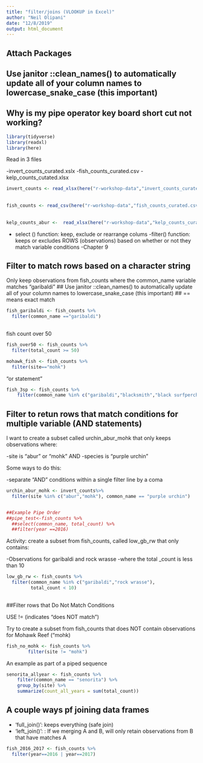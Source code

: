 ```yaml
---
title: "filter/joins (VLOOKUP in Excel)"
author: "Neil Olipani"
date: "12/8/2019"
output: html_document
---
```


## Attach Packages 
## Use janitor ::clean_names() to automatically update all of your column names to lowercase_snake_case (this important)
## Why is my pipe operator key board short cut not working? 

```r
library(tidyverse)
library(readxl)
library(here)
```

Read in 3 files 

-invert_counts_curated.xslx
-fish_counts_curated.csv
-kelp_counts_cutated.xlsx

```r
invert_counts <- read_xlsx(here("r-workshop-data","invert_counts_curated.xlsx"))
  
  
fish_counts <- read_csv(here("r-workshop-data","fish_counts_curated.csv"))
  
  
kelp_counts_abur <-  read_xlsx(here("r-workshop-data","kelp_counts_curated.xlsx"))
```

- select () function: keep, exclude or rearrange colums 
-filter() function: keeps or excludes ROWS (observations) based on whether or not they match variable conditions
-Chapter 9 


## Filter to match rows based on a character string 

Only keep observations from fish_counts where the common_name variable matches "garibaldi"
## Use janitor ::clean_names() to automatically update all of your column names to lowercase_snake_case (this important)
## == means exact match 
```r
fish_garibaldi <- fish_counts %>%
  filter(common_name =="garibaldi")
                
```

fish count over 50
```r
fish_over50 <- fish_counts %>%
  filter(total_count >= 50)
```


```r
mohawk_fish <- fish_counts %>%
  filter(site=="mohk")
```


"or statement"
```r
fish_3sp <- fish_counts %>%
    filter(common_name %in% c("garibaldi","blacksmith","black surfperch"))
```

## Filter to retun rows that match conditions for multiple variable (AND statements)

I want to create a subset called urchin_abur_mohk that only keeps observations where:

-site is "abur" or "mohk" AND 
-species is "purple urchin"


Some ways to do this:

-separate "AND" conditions within a single filter line by a coma


```r
urchin_abur_mohk <- invert_counts%>%
  filter(site %in% c("abur","mohk"), common_name == "purple urchin")


##Example Pipe Order 
##pipe_test<-fish_counts %>% 
  ##select(common_name, total_count) %>% 
  ##filter(year ==2016)
```


Activity: create a subset from fish_counts, called low_gb_rw that only contains:

-Observations for garibaldi and rock wrasse
-where the total _count is less than 10 


```r
low_gb_rw <- fish_counts %>% 
  filter(common_name %in% c("garibaldi","rock wrasse"),
         total_count < 10)
        
```


##Filter rows that Do Not Match Conditions 

USE != (indicates "does NOT match")

Try to create a subset from fish_counts that does NOT contain observations for Mohawk Reef ("mohk)

```r
fish_no_mohk <- fish_counts %>% 
        filter(site != "mohk")
```

An example as part of a piped sequence 

```r
senorita_allyear <- fish_counts %>% 
    filter(common_name == "senorita") %>%
    group_by(site) %>%
    summarize(count_all_years = sum(total_count))
```


## A couple ways pf joining data frames 

- 'full_join()': keeps everything (safe join)
- 'left_join()': : If we merging A and B, will only retain observations from B that have matches A 
   

```r
fish_2016_2017 <- fish_counts %>% 
  filter(year==2016 | year==2017)
```




